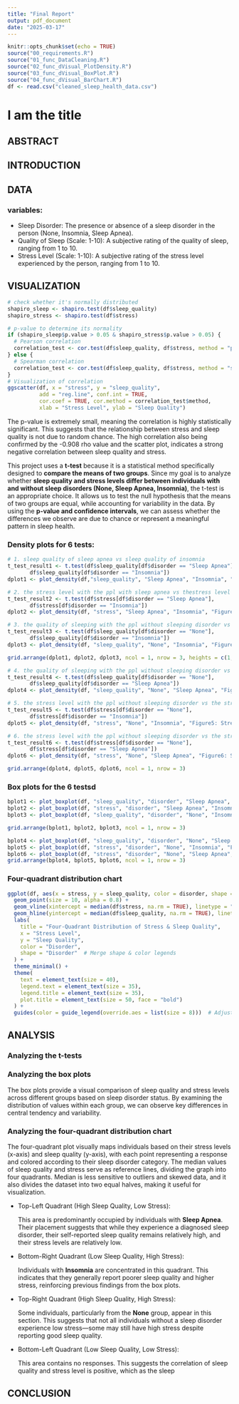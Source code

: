 ```yaml
---
title: "Final Report"
output: pdf_document
date: "2025-03-17"
---
```


```r
knitr::opts_chunk$set(echo = TRUE)
source("00_requirements.R")
source("01_func_DataCleaning.R")
source("02_func_dVisual_PlotDensity.R")
source("03_func_dVisual_BoxPlot.R")
source("04_func_dVisual_BarChart.R")
df <- read.csv("cleaned_sleep_health_data.csv")
```

# I am the title

## ABSTRACT

## INTRODUCTION

## DATA

### variables: 
- Sleep Disorder: The presence or absence of a sleep disorder in the person (None, Insomnia, Sleep Apnea).
- Quality of Sleep (Scale: 1-10): A subjective rating of the quality of sleep, ranging from 1 to 10.
- Stress Level (Scale: 1-10): A subjective rating of the stress level experienced by the person, ranging from 1 to 10.

## VISUALIZATION

```r
# check whether it's normally distributed
shapiro_sleep <- shapiro.test(df$sleep_quality)
shapiro_stress <- shapiro.test(df$stress)

# p-value to determine its normality
if (shapiro_sleep$p.value > 0.05 & shapiro_stress$p.value > 0.05) {
  # Pearson correlation
  correlation_test <- cor.test(df$sleep_quality, df$stress, method = "pearson")
} else {
  # Spearman correlation
  correlation_test <- cor.test(df$sleep_quality, df$stress, method = "spearman")
}
# Visualization of correlation
ggscatter(df, x = "stress", y = "sleep_quality",
          add = "reg.line", conf.int = TRUE, 
          cor.coef = TRUE, cor.method = correlation_test$method,
          xlab = "Stress Level", ylab = "Sleep Quality")
```
The p-value is extremely small, meaning the correlation is highly statistically significant. This suggests that the relationship between stress and sleep quality is not due to random chance. The high correlation also being confirmed by the -0.908 rho value and the scatter plot, indicates a strong negative correlation between sleep quality and stress. 


This project uses a **t-test** because it is a statistical method specifically designed to **compare the means of two groups**. Since my goal is to analyze whether **sleep quality and stress levels differ between individuals with and without sleep disorders (None, Sleep Apnea, Insomnia)**, the t-test is an appropriate choice. It allows us to test the null hypothesis that the means of two groups are equal, while accounting for variability in the data. By using the **p-value and confidence intervals**, we can assess whether the differences we observe are due to chance or represent a meaningful pattern in sleep health.

### Density plots for 6 tests:

```r
# 1. sleep quality of sleep apnea vs sleep quality of insomnia
t_test_result1 <- t.test(df$sleep_quality[df$disorder == "Sleep Apnea"],
       df$sleep_quality[df$disorder == "Insomnia"])
dplot1 <- plot_density(df,"sleep_quality", "Sleep Apnea", "Insomnia", "Figure1: Sleep Quality: Sleep Apnea vs. Insomnia")

# 2. the stress level with the ppl with sleep apnea vs thestress level with the ppl with insomnia
t_test_result2 <- t.test(df$stress[df$disorder == "Sleep Apnea"],
       df$stress[df$disorder == "Insomnia"])
dplot2 <- plot_density(df, "stress", "Sleep Apnea", "Insomnia", "Figure2: Stress Level: Sleep Apnea vs. Insomnia")

# 3. the quality of sleeping with the ppl without sleeping disorder vs the quality of sleeping with the ppl with insomnia 
t_test_result3 <- t.test(df$sleep_quality[df$disorder == "None"],
       df$sleep_quality[df$disorder == "Insomnia"])
dplot3 <- plot_density(df, "sleep_quality", "None", "Insomnia", "Figure3: Sleep Quality: No Disorder vs. Insomnia")

grid.arrange(dplot1, dplot2, dplot3, ncol = 1, nrow = 3, heights = c(1, 1, 1))
```

```r
# 4. the quality of sleeping with the ppl without sleeping disorder vs the quality of sleeping with the ppl with sleep apnea
t_test_result4 <- t.test(df$sleep_quality[df$disorder == "None"],
       df$sleep_quality[df$disorder == "Sleep Apnea"])
dplot4 <- plot_density(df, "sleep_quality", "None", "Sleep Apnea", "Figure4: Sleep Quality: No Disorder vs. Sleep Apnea")

# 5. the stress level with the ppl without sleeping disorder vs the stress levelwith the ppl with insomnia 
t_test_result5 <- t.test(df$stress[df$disorder == "None"],
       df$stress[df$disorder == "Insomnia"])
dplot5 <- plot_density(df, "stress", "None", "Insomnia", "Figure5: Stress Level: No Disorder vs. Insomnia")

# 6. the stress level with the ppl without sleeping disorder vs the stress levelwith the ppl with sleep apnea. 
t_test_result6 <- t.test(df$stress[df$disorder == "None"],
       df$stress[df$disorder == "Sleep Apnea"])
dplot6 <- plot_density(df, "stress", "None", "Sleep Apnea", "Figure6: Stress Level: No Disorder vs. Sleep Apnea")

grid.arrange(dplot4, dplot5, dplot6, ncol = 1, nrow = 3)

```

### Box plots for the 6 testsd

```r
bplot1 <- plot_boxplot(df, "sleep_quality", "disorder", "Sleep Apnea", "Insomnia", "Figure7: Sleep Quality: Sleep Apnea vs. Insomnia")
bplot2 <- plot_boxplot(df, "stress", "disorder", "Sleep Apnea", "Insomnia", "Figure8: Stress Level: Sleep Apnea vs. Insomnia")
bplot3 <- plot_boxplot(df, "sleep_quality", "disorder", "None", "Insomnia", "Figure9: Sleep Quality: No Disorder vs. Insomnia")

grid.arrange(bplot1, bplot2, bplot3, ncol = 1, nrow = 3)
```

```r
bplot4 <- plot_boxplot(df, "sleep_quality", "disorder", "None", "Sleep Apnea", "Figure10: Sleep Quality: No Disorder vs. Sleep Apnea")
bplot5 <- plot_boxplot(df, "stress", "disorder", "None", "Insomnia", "Figure11: Stress Level: No Disorder vs. Insomnia")
bplot6 <- plot_boxplot(df, "stress", "disorder", "None", "Sleep Apnea", "Figure12: Stress Level: No Disorder vs. Sleep Apnea")
grid.arrange(bplot4, bplot5, bplot6, ncol = 1, nrow = 3)
```


### Four-quadrant distribution chart

```r
ggplot(df, aes(x = stress, y = sleep_quality, color = disorder, shape = disorder)) +
  geom_point(size = 10, alpha = 0.8) +
  geom_vline(xintercept = median(df$stress, na.rm = TRUE), linetype = "dotted", color = "black", size = 1) +
  geom_hline(yintercept = median(df$sleep_quality, na.rm = TRUE), linetype = "dotted", color = "black", size = 1) +
  labs(
    title = "Four-Quadrant Distribution of Stress & Sleep Quality",
    x = "Stress Level",
    y = "Sleep Quality",
    color = "Disorder",
    shape = "Disorder"  # Merge shape & color legends
  ) +
  theme_minimal() +
  theme(
    text = element_text(size = 40),
    legend.text = element_text(size = 35),
    legend.title = element_text(size = 35),
    plot.title = element_text(size = 50, face = "bold")
  ) +
  guides(color = guide_legend(override.aes = list(size = 8)))  # Adjust legend size

```


## ANALYSIS
### Analyzing the t-tests
### Analyzing the box plots
The box plots provide a visual comparison of sleep quality and stress levels across different groups based on sleep disorder status. By examining the distribution of values within each group, we can observe key differences in central tendency and variability.


### Analyzing the four-quadrant distribution chart
The four-quadrant plot visually maps individuals based on their stress levels (x-axis) and sleep quality (y-axis), with each point representing a response and colored according to their sleep disorder category. The median values of sleep quality and stress serve as reference lines, dividing the graph into four quadrants. Median is less sensitive to outliers and skewed data, and it also divides the dataset into two equal halves, making it useful for visualization.

- Top-Left Quadrant (High Sleep Quality, Low Stress):

    This area is predominantly occupied by individuals with **Sleep Apnea**. Their placement suggests that while they experience a diagnosed sleep disorder, their self-reported sleep quality remains relatively high, and their stress levels are relatively low.
    
- Bottom-Right Quadrant (Low Sleep Quality, High Stress):

    Individuals with **Insomnia** are concentrated in this quadrant. This indicates that they generally report poorer sleep quality and higher stress, reinforcing previous findings from the box plots.
  
- Top-Right Quadrant (High Sleep Quality, High Stress):

    Some individuals, particularly from the **None** group, appear in this section. This suggests that not all individuals without a sleep disorder experience low stress—some may still have high stress despite reporting good sleep quality.

- Bottom-Left Quadrant (Low Sleep Quality, Low Stress): 

  This area contains no responses. This suggests the correlation of sleep quality and stress level is positive, which as the sleep

## CONCLUSION
